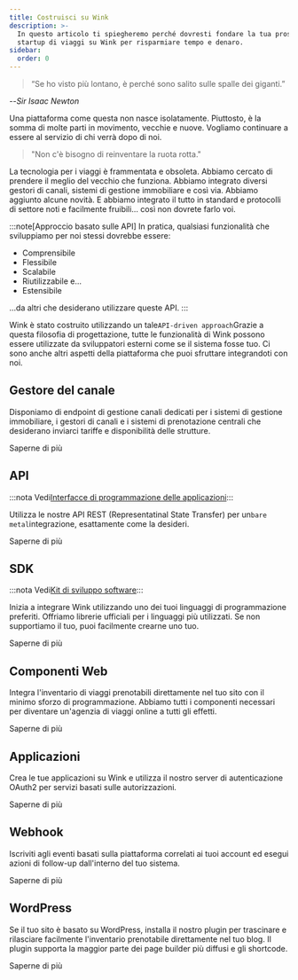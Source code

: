 ```yaml
---
title: Costruisci su Wink
description: >-
  In questo articolo ti spiegheremo perché dovresti fondare la tua prossima
  startup di viaggi su Wink per risparmiare tempo e denaro.
sidebar:
  order: 0
---
```


> “Se ho visto più lontano, è perché sono salito sulle spalle dei giganti.”

\--*Sir Isaac Newton*

Una piattaforma come questa non nasce isolatamente. Piuttosto, è la somma di molte parti in movimento, vecchie e nuove. Vogliamo continuare a essere al servizio di chi verrà dopo di noi.

> "Non c'è bisogno di reinventare la ruota rotta."

La tecnologia per i viaggi è frammentata e obsoleta. Abbiamo cercato di prendere il meglio del vecchio che funziona. Abbiamo integrato diversi gestori di canali, sistemi di gestione immobiliare e così via. Abbiamo aggiunto alcune novità. E abbiamo integrato il tutto in standard e protocolli di settore noti e facilmente fruibili... così non dovrete farlo voi.

:::note\[Approccio basato sulle API]
In pratica, qualsiasi funzionalità che sviluppiamo per noi stessi dovrebbe essere:

* Comprensibile
* Flessibile
* Scalabile
* Riutilizzabile e...
* Estensibile

...da altri che desiderano utilizzare queste API.
:::

Wink è stato costruito utilizzando un tale`API-driven approach`Grazie a questa filosofia di progettazione, tutte le funzionalità di Wink possono essere utilizzate da sviluppatori esterni come se il sistema fosse tuo. Ci sono anche altri aspetti della piattaforma che puoi sfruttare integrandoti con noi.

## Gestore del canale

Disponiamo di endpoint di gestione canali dedicati per i sistemi di gestione immobiliare, i gestori di canali e i sistemi di prenotazione centrali che desiderano inviarci tariffe e disponibilità delle strutture.

<LinkButton href="/developers/apis/#channel-manager-api">
  Saperne di più
</LinkButton>


## API

:::nota
Vedi[Interfacce di programmazione delle applicazioni](https://learning.postman.com/docs/getting-started/introduction/):::

Utilizza le nostre API REST (Representatinal State Transfer) per un`bare metal`integrazione, esattamente come la desideri.

<LinkButton href="/developers/apis">
  Saperne di più
</LinkButton>


## SDK

:::nota
Vedi[Kit di sviluppo software](https://en.wikipedia.org/wiki/Software_development_kit):::

Inizia a integrare Wink utilizzando uno dei tuoi linguaggi di programmazione preferiti. Offriamo librerie ufficiali per i linguaggi più utilizzati. Se non supportiamo il tuo, puoi facilmente crearne uno tuo.

<LinkButton href="/developers/sdks">
  Saperne di più
</LinkButton>


## Componenti Web

Integra l'inventario di viaggi prenotabili direttamente nel tuo sito con il minimo sforzo di programmazione. Abbiamo tutti i componenti necessari per diventare un'agenzia di viaggi online a tutti gli effetti.

<LinkButton href="/developers/web-components">
  Saperne di più
</LinkButton>


## Applicazioni

Crea le tue applicazioni su Wink e utilizza il nostro server di autenticazione OAuth2 per servizi basati sulle autorizzazioni.

<LinkButton href="/developers/applications">
  Saperne di più
</LinkButton>


## Webhook

Iscriviti agli eventi basati sulla piattaforma correlati ai tuoi account ed esegui azioni di follow-up dall'interno del tuo sistema.

<LinkButton href="/developers/webhooks">
  Saperne di più
</LinkButton>


## WordPress

Se il tuo sito è basato su WordPress, installa il nostro plugin per trascinare e rilasciare facilmente l'inventario prenotabile direttamente nel tuo blog. Il plugin supporta la maggior parte dei page builder più diffusi e gli shortcode.

<LinkButton href="/developers/webhooks">
  Saperne di più
</LinkButton>

